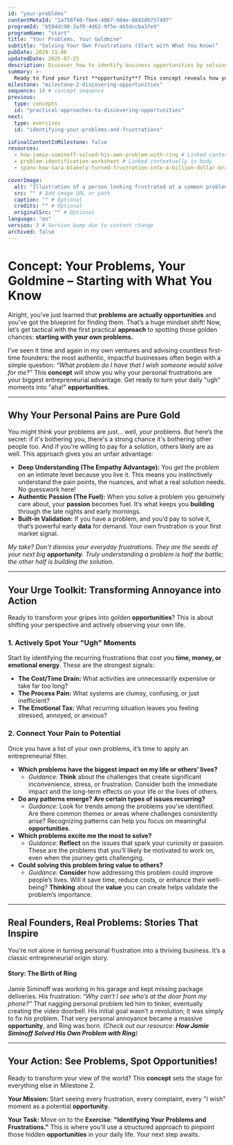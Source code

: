 ```yaml
---
id: "your-problems"
contentMetaId: "1a758f40-f0e6-4867-984e-8842d675f497"
programId: "b594dc90-3af0-4d62-9f5e-4b5dccba3fe9"
programName: "start"
title: "Your Problems, Your Goldmine"
subtitle: "Solving Your Own Frustrations (Start with What You Know)"
pubDate: 2024-11-06
updatedDate: 2025-07-25
description: Discover how to identify business opportunities by solving your own problems. Learn practical ways to observe daily frustrations, ask the right questions, and record potential solutions that can lead to a successful business idea.
summary: >-
  Ready to find your first **opportunity**? This concept reveals how your everyday frustrations are actually hidden goldmines. You'll learn why solving problems you deeply understand is your secret advantage for **building** an **MSP** that gets **real sales**. It’s about leveraging your personal pain points to create incredible **value** for others.
milestone: "milestone-2-discovering-opportunities"
sequence: 14 # concept sequence
previous:
  type: concepts
  id: "practical-approaches-to-discovering-opportunities"
next:
  type: exercises
  id: "identifying-your-problems-and-frustrations"

isFinalContentInMilestone: false
resources:
  - how-jamie-siminoff-solved-his-own-problem-with-ring # Linked contextually in body
  - problem-identification-worksheet # Linked contextually in body
  - spanx-how-sara-blakely-turned-frustration-into-a-billion-dollar-brand # Linked contextually in body

coverImage:
  alt: "Illustration of a person looking frustrated at a common problem (e.g., tangled headphones) which then transforms into a glowing solution, symbolizing an opportunity."
  src: "" # Add image URL or path
  caption: "" # Optional
  credits: "" # Optional
  originalSrc: "" # Optional
language: "en"
version: 3 # Version bump due to content change
archived: false
---
```

# Concept: Your Problems, Your Goldmine – Starting with What You Know

Alright, you’ve just learned that **problems are actually opportunities** and you've got the blueprint for finding them. That’s a huge mindset shift! Now, let’s get tactical with the first practical **approach** to spotting those golden chances: **starting with your own problems.**

I’ve seen it time and again in my own ventures and advising countless first-time founders: the most authentic, impactful businesses often begin with a simple question: *“What problem do I have that I wish someone would solve for me?”* This **concept** will show you why your personal frustrations are your biggest entrepreneurial advantage. Get ready to turn your daily "ugh" moments into "aha!" **opportunities**.

---

## Why Your Personal Pains are Pure Gold

You might think your problems are just... well, *your* problems. But here’s the secret: if it's bothering you, there's a strong chance it's bothering other people too. And if you're willing to pay for a solution, others likely are as well. This approach gives you an unfair advantage:

* **Deep Understanding (The Empathy Advantage):** You *get* the problem on an intimate level because you live it. This means you instinctively understand the pain points, the nuances, and what a real solution needs. No guesswork here!
* **Authentic Passion (The Fuel):** When you solve a problem you genuinely care about, your **passion** becomes fuel. It’s what keeps you **building** through the late nights and early mornings.
* **Built-in Validation:** If you have a problem, and you’d pay to solve it, that’s powerful early **data** for demand. Your own frustration is your first market signal.

*My take? Don't dismiss your everyday frustrations. They are the seeds of your next big **opportunity**. Truly understanding a problem is half the battle; the other half is building the solution.*

---

## Your Urge Toolkit: Transforming Annoyance into Action

Ready to transform your gripes into golden **opportunities**? This is about shifting your perspective and actively observing your own life.

### 1. Actively Spot Your "Ugh" Moments

Start by identifying the recurring frustrations that cost you **time, money, or emotional energy**. These are the strongest signals:

* **The Cost/Time Drain:** What activities are unnecessarily expensive or take far too long?
* **The Process Pain:** What systems are clumsy, confusing, or just inefficient?
* **The Emotional Tax:** What recurring situation leaves you feeling stressed, annoyed, or anxious?

### 2. Connect Your Pain to Potential

Once you have a list of your own problems, it’s time to apply an entrepreneurial filter.

* **Which problems have the biggest impact on my life or others’ lives?**
    * *Guidance:* **Think** about the challenges that create significant inconvenience, stress, or frustration. Consider both the immediate impact and the long-term effects on your life or the lives of others.
* **Do any patterns emerge? Are certain types of issues recurring?**
    * *Guidance:* Look for trends among the problems you’ve identified. Are there common themes or areas where challenges consistently arise? Recognizing patterns can help you focus on meaningful **opportunities**.
* **Which problems excite me the most to solve?**
    * *Guidance:* **Reflect** on the issues that spark your curiosity or passion. These are the problems that you’ll likely be motivated to work on, even when the journey gets challenging.
* **Could solving this problem bring value to others?**
    * *Guidance:* **Consider** how addressing this problem could improve people’s lives. Will it save time, reduce costs, or enhance their well-being? **Thinking** about the **value** you can create helps validate the problem’s importance.

---

## Real Founders, Real Problems: Stories That Inspire

You're not alone in turning personal frustration into a thriving business. It’s a classic entrepreneurial origin story.

#### **Story: The Birth of Ring**

Jamie Siminoff was working in his garage and kept missing package deliveries. His frustration: *“Why can’t I see who’s at the door from my phone?”* That nagging personal problem led him to tinker, eventually creating the video doorbell. His initial goal wasn’t a revolution; it was simply to fix *his* problem. That very personal annoyance became a massive **opportunity**, and Ring was born. *(Check out our resource: **How Jamie Siminoff Solved His Own Problem with Ring**)*

---

## Your Action: See Problems, Spot Opportunities!

Ready to transform your view of the world? This **concept** sets the stage for everything else in Milestone 2.

**Your Mission:** Start seeing every frustration, every complaint, every "I wish" moment as a potential **opportunity**.

**Your Task:** Move on to the **Exercise**: **"Identifying Your Problems and Frustrations."** This is where you'll use a structured approach to pinpoint those hidden **opportunities** in your daily life. Your next step awaits.
